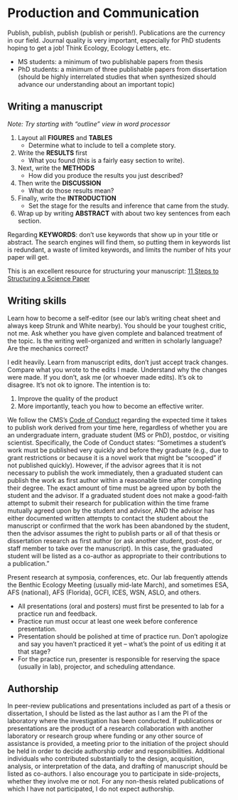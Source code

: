 # **Production and Communication**

Publish, publish, publish (publish or perish!). Publications are the currency in our field. Journal quality is very important, especially for PhD students hoping to get a job! Think Ecology, Ecology Letters, etc.

- MS students: a minimum of two publishable papers from thesis
- PhD students: a minimum of three publishable papers from dissertation (should be highly interrelated studies that when synthesized should advance our understanding about an important topic)


## Writing a manuscript 
*Note: Try starting with “outline” view in word processor*

1) Layout all **FIGURES** and **TABLES**
    - Determine what to include to tell a complete story.
2) Write the **RESULTS** first 
    - What you found (this is a fairly easy section to write).
3) Next, write the **METHODS**
    - How did you produce the results you just described?
4) Then write the **DISCUSSION**
    - What do those results mean?
5) Finally, write the **INTRODUCTION** 
    - Set the stage for the results and inference that came from the study.
6) Wrap up by writing **ABSTRACT** with about two key sentences from each section.  

Regarding **KEYWORDS**: don’t use keywords that show up in your title or abstract. The search engines will find them, so putting them in keywords list is redundant, a waste of limited keywords, and limits the number of hits your paper will get.

This is an excellent resource for structuring your manuscript: [11 Steps to Structuring a Science Paper](https://www.elsevier.com/connect/11-steps-to-structuring-a-science-paper-editors-will-take-seriously)


## Writing skills
Learn how to become a self-editor (see our lab’s writing cheat sheet and always keep Strunk and White nearby). You should be your toughest critic, not me. Ask whether you have given complete and balanced treatment of the topic. Is the writing well-organized and written in scholarly language? Are the mechanics correct?

I edit heavily. Learn from manuscript edits, don’t just accept track changes. Compare what you wrote to the edits I made. Understand why the changes were made. If you don’t, ask me (or whoever made edits). It’s ok to disagree. It’s not ok to ignore. The intention is to:

1) Improve the quality of the product 
2) More importantly, teach you how to become an effective writer. 

We follow the CMS’s [Code of Conduct](https://www.usf.edu/marine-science/about-us/college-documents.aspx/) regarding the expected time it takes to publish work derived from your time here, regardless of whether you are an undergraduate intern, graduate student (MS or PhD), postdoc, or visiting scientist. Specifically, the Code of Conduct states: “Sometimes a student’s work must be published very quickly and before they graduate (e.g., due to grant restrictions or because it is a novel work that might be “scooped” if not published quickly). However, if the advisor agrees that it is not necessary to publish the work immediately, then a graduated student can publish the work as first author within a reasonable time after completing their degree. The exact amount of time must be agreed upon by both the student and the advisor. If a graduated student does not make a good-faith attempt to submit their research for publication within the time frame mutually agreed upon by the student and advisor, AND the advisor has either documented written attempts to contact the student about the manuscript or confirmed that the work has been abandoned by the student, then the advisor assumes the right to publish parts or all of that thesis or dissertation research as first author (or ask another student, post-doc, or staff member to take over the manuscript). In this case, the graduated student will be listed as a co-author as appropriate to their contributions to a publication.” 

Present research at symposia, conferences, etc. Our lab frequently attends the Benthic Ecology Meeting (usually mid-late March), and sometimes ESA, AFS (national), AFS (Florida), GCFI, ICES, WSN, ASLO, and others.

- All presentations (oral and posters) must first be presented to lab for a practice run and feedback.
- Practice run must occur at least one week before conference presentation.
- Presentation should be polished at time of practice run. Don’t apologize and say you haven’t practiced it yet – what’s the point of us editing it at that stage?
- For the practice run, presenter is responsible for reserving the space (usually in lab), projector, and scheduling attendance.

## Authorship
In peer-review publications and presentations included as part of a thesis or dissertation, I should be listed as the last author as I am the PI of the laboratory where the investigation has been conducted. If publications or presentations are the product of a research collaboration with another laboratory or research group where funding or any other source of assistance is provided, a meeting prior to the initiation of the project should be held in order to decide authorship order and responsibilities. Additional individuals who contributed substantially to the design, acquisition, analysis, or interpretation of the data, and drafting of manuscript should be listed as co-authors. I also encourage you to participate in side-projects, whether they involve me or not. For any non-thesis related publications of which I have not participated, I do not expect authorship.